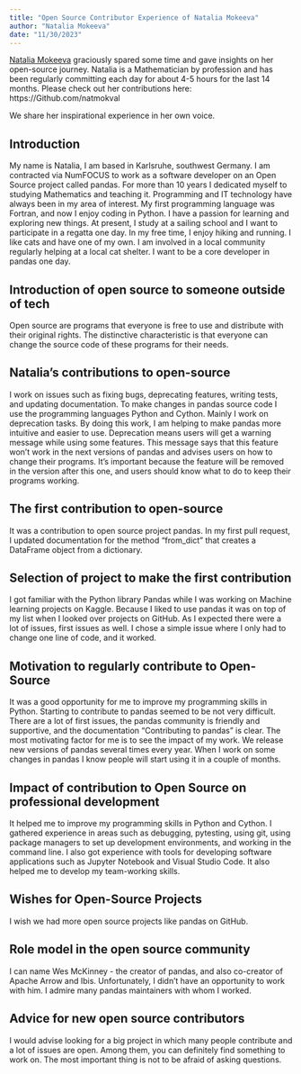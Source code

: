 ```yaml
---
title: "Open Source Contributor Experience of Natalia Mokeeva"
author: "Natalia Mokeeva"
date: "11/30/2023"
---
```


[Natalia Mokeeva](https://www.linkedin.com/in/natalia-mokeeva/) graciously spared some time and gave insights on her open-source journey. Natalia is a Mathematician by profession and has been regularly committing each day for about 4-5 hours for the last 14 months. Please check out her contributions here: https://Github.com/natmokval
					
We share her inspirational experience in her own voice.
					
## Introduction	
My name is Natalia, I am based in Karlsruhe, southwest Germany. I am contracted via NumFOCUS to work as a software developer on an Open Source project called pandas. For more than 10 years I dedicated myself to studying Mathematics and teaching it. Programming and IT technology have always been in my area of interest. My first programming language was Fortran, and now I enjoy coding in Python. I have a passion for learning and exploring new things. At present, I study at a sailing school and I want to participate in a regatta one day. In my free time, I enjoy hiking and running. I like cats and have one of my own. I am involved in a local community regularly helping at a local cat shelter. I want to be a core developer in pandas one day.
					
## Introduction of open source to someone outside of tech			
Open source are programs that everyone is free to use and distribute with their original rights. The distinctive characteristic is that everyone can change the source code of these programs for their needs.
					
## Natalia’s contributions to open-source			
I work on issues such as fixing bugs, deprecating features, writing tests, and updating documentation. To make changes in pandas source code I use the programming languages Python and Cython. Mainly I work on deprecation tasks. By doing this work, I am helping to make pandas more intuitive and easier to use. Deprecation means users will get a warning message while using some features. This message says that this feature won’t work in the next versions of pandas and advises users on how to change their programs. It’s important because the feature will be removed in the version after this one, and users should know what to do to keep their programs working.
					
## The first contribution to open-source			
It was a contribution to open source project pandas. In my first pull request, I updated documentation for the method “from_dict” that creates a DataFrame object from a dictionary.	
					
## Selection of project to make the first contribution			
I got familiar with the Python library Pandas while I was working on Machine learning projects on Kaggle. Because I liked to use pandas it was on top of my list when I looked over projects on GitHub. As I expected there were a lot of issues, first issues as well. I chose a simple issue where I only had to change one line of code, and it worked.
					
## Motivation to regularly contribute to Open-Source			
It was a good opportunity for me to improve my programming skills in Python. Starting to contribute to pandas seemed to be not very difficult. There are a lot of first issues, the pandas community is friendly and supportive, and the documentation “Contributing to pandas” is clear. The most motivating factor for me is to see the impact of my work. We release new versions of pandas several times every year. When I work on some changes in pandas I know people will start using it in a couple of months.
					
## Impact of contribution to Open Source on professional development				
It helped me to improve my programming skills in Python and Cython. I gathered experience in areas such as debugging, pytesting, using git, using package managers to set up development environments, and working in the command line. I also got experience with tools for developing software applications such as Jupyter Notebook and Visual Studio Code. It also helped me to develop my team-working skills.
					
## Wishes for Open-Source Projects			
I wish we had more open source projects like pandas on GitHub.
					
## Role model in the open source community			
I can name Wes McKinney - the creator of pandas, and also co-creator of Apache Arrow and Ibis. Unfortunately, I didn’t have an opportunity to work with him. I admire many pandas maintainers with whom I worked.
					
## Advice for new open source contributors	
I would advise looking for a big project in which many people contribute and a lot of issues are open. Among them, you can definitely find something to work on. The most important thing is not to be afraid of asking questions.
				
			
		
	 
